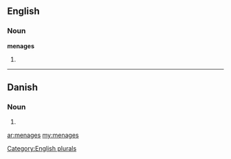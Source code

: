 ==English==

===Noun===
'''menages'''

# {{plural of|[[menage]]}}

[[Category:English plurals]]

----

==Danish==

===Noun===
{{infl|da|noun form|g=c}}

# {{form of|genitive singular indefinite|menage|lang=da}}

[[ar:menages]]
[[my:menages]]